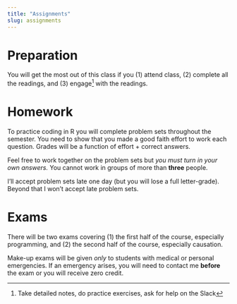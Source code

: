 ```yaml
---
title: "Assignments"
slug: assignments
---
```


# Preparation

<span class="newthought">You will get the most out of this class</span> if you (1) attend class, (2) complete all the readings, and (3) engage^[Take detailed notes, do practice exercises, ask for help on the Slack]  with the readings.


# Homework

<span class="newthought">To practice coding in R</span> you will complete problem sets throughout the semester. You need to show that you made a good faith effort to work each question. Grades will be a function of effort + correct answers. 


Feel free to work together on the problem sets but *you must turn in your own answers.* You cannot work in groups of more than **three** people.


I'll accept problem sets late one day (but you will lose a full letter-grade). Beyond that I won't accept late problem sets. 


# Exams

<span class="newthought">There will be two exams</span> covering (1) the first half of the course, especially programming, and (2) the second half of the course, especially causation.

Make-up exams will be given *only* to students with medical or personal emergencies. If an emergency arises, you will need to contact me **before** the exam or you will receive zero credit.

